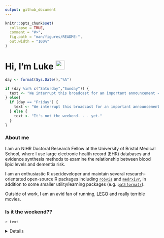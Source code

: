 ```yaml
---
output: github_document
---
```


<!-- README.md is generated from README.Rmd. Please edit that file -->

```r
knitr::opts_chunk$set(
  collapse = TRUE,
  comment = "#>",
  fig.path = "man/figures/README-",
  out.width = "100%"
)
```

# Hi, I'm Luke <img src="https://github.com/TheDudeThatCode/TheDudeThatCode/blob/master/Assets/Hi.gif" width="29px">

```r
day <- format(Sys.Date(),"%A")

if (day %in% c("Saturday","Sunday")) {
  text <- "We interrupt this broadcast for an important announcement - it's the weekend!"
} else{
  if (day == "Friday") {
    text <- "We interrupt this broadcast for an important announcement -  it's FRIDAY!"
  } else {
    text <- "It's not the weekend. . . yet."
  }
}
```

### About me

I am an NIHR Doctoral Research Fellow at the University of Bristol Medical School, where I use large electronic health record (EHR) databases and evidence synthesis methods to examine the relationship between blood lipid levels and dementia risk.

I am an enthusiastic R user/developer and maintain several research-orientated open-source R packages including [`robvis`](https://github.com/mcguinlu/mcguinlu/robvis) and [`medrxivr`](https://github.com/mcguinlu/mcguinlu/medrxivr), in addition to some smaller utility/learning packages (e.g. [`pathformatr`](https://github.com/mcguinlu/mcguinlu/pathformatr)).

Outside of work, I am an avid fan of running, [LEGO](https://mcguinlu.netlify.app/2021/02/02/baby-yoda-in-r/) and really terrible movies.

### Is it the weekend??  

`r text`

<details>

This is a simple test of using GitHub Actions to automatically render a RMarkdown file each morning, and update the text above. See the underlying RMarkdown file [here](https://github.com/mcguinlu/mcguinlu/blob/master/README.Rmd).

</details>